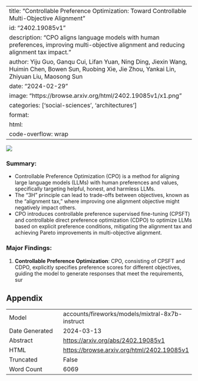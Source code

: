 
---
title: "Controllable Preference Optimization: Toward Controllable Multi-Objective Alignment"
id: "2402.19085v1"
description: "CPO aligns language models with human preferences, improving multi-objective alignment and reducing alignment tax impact."
author: Yiju Guo, Ganqu Cui, Lifan Yuan, Ning Ding, Jiexin Wang, Huimin Chen, Bowen Sun, Ruobing Xie, Jie Zhou, Yankai Lin, Zhiyuan Liu, Maosong Sun
date: "2024-02-29"
image: "https://browse.arxiv.org/html/2402.19085v1/x1.png"
categories: ['social-sciences', 'architectures']
format:
  html:
    code-overflow: wrap
---

![](https://browse.arxiv.org/html/2402.19085v1/x1.png)

### Summary:

- Controllable Preference Optimization (CPO) is a method for aligning large language models (LLMs) with human preferences and values, specifically targeting helpful, honest, and harmless LLMs.
- The "3H" principle can lead to trade-offs between objectives, known as the "alignment tax," where improving one alignment objective might negatively impact others.
- CPO introduces controllable preference supervised fine-tuning (CPSFT) and controllable direct preference optimization (CDPO) to optimize LLMs based on explicit preference conditions, mitigating the alignment tax and achieving Pareto improvements in multi-objective alignment.

### Major Findings:
1. **Controllable Preference Optimization**: CPO, consisting of CPSFT and CDPO, explicitly specifies preference scores for different objectives, guiding the model to generate responses that meet the requirements, sur

## Appendix

|          |          |
|----------|----------|
| Model     | accounts/fireworks/models/mixtral-8x7b-instruct       |
| Date Generated     | 2024-03-13       |
| Abstract | [https://arxiv.org/abs/2402.19085v1](https://arxiv.org/abs/2402.19085v1)        |
| HTML     | [https://browse.arxiv.org/html/2402.19085v1](https://browse.arxiv.org/html/2402.19085v1)       |
| Truncated       | False       |
| Word Count       | 6069       |